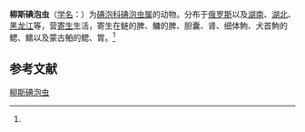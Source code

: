 {{Speciesbox
| name = 柳斯碘泡虫
| status = 
| status_system = 
| image = 
| genus = Myxobolus
| species = lussi
| authority = (Achmerov, 1960)<ref name='id9416'>{{cite web| url =http://www.bioinfo.cn/db05/BjdwSpecies.php?action=view&id=9416| title =柳斯碘泡虫| work =《中国动物物种编目数据库》| publisher =中国科学院微生物研究所| author =中国科学院动物研究所| accessdate =2009-04-16| deadurl =yes| archiveurl =https://web.archive.org/web/20160305105226/http://www.bioinfo.cn/db05/BjdwSpecies.php?action=view&id=9416| archivedate =2016-03-05}}</ref>
}}

'''柳斯碘泡虫'''（[[学名|学名]]：{{lang|la|''Myxobolus lussi''}}）为[[碘泡科|碘泡科]][[碘泡虫属|碘泡虫属]]的动物。分布于[[俄罗斯|俄罗斯]]以及[[湖南|湖南]]、[[湖北|湖北]]、[[黑龙江|黑龙江]]等，营[[寄生|寄生]]生活，寄生在鲢的脾、鳙的脾、胆囊、肾、细体鮈、犬首鮈的鳃、鳍以及蒙古鲌的鳃、胃。<ref name='id9416'/>

== 参考文献 ==
{{reflist}}

{{Wikispecies|Myxobolus lussi}}

[[Category:碘泡虫属|柳斯碘泡虫]]


{{Cnidarian-stub}}